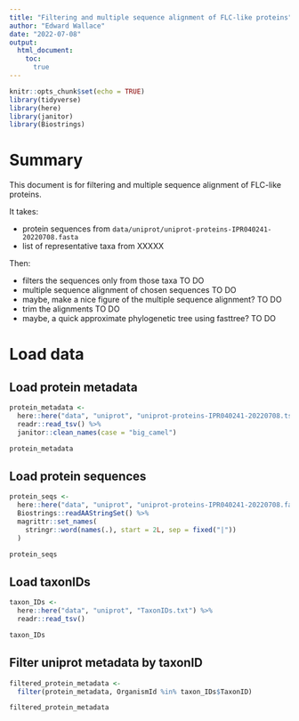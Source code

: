 ```yaml
---
title: "Filtering and multiple sequence alignment of FLC-like proteins"
author: "Edward Wallace"
date: "2022-07-08"
output: 
  html_document:
    toc:
      true
---
```


```r
knitr::opts_chunk$set(echo = TRUE)
library(tidyverse)
library(here)
library(janitor)
library(Biostrings)
```

# Summary

This document is for filtering and multiple sequence alignment of FLC-like proteins.

It takes:

- protein sequences from `data/uniprot/uniprot-proteins-IPR040241-20220708.fasta`
- list of representative taxa from XXXXX

Then:

- filters the sequences only from those taxa TO DO
- multiple sequence alignment of chosen sequences TO DO
- maybe, make a nice figure of the multiple sequence alignment? TO DO
- trim the alignments TO DO
- maybe, a quick approximate phylogenetic tree using fasttree? TO DO

# Load data

## Load protein metadata

```r
protein_metadata <- 
  here::here("data", "uniprot", "uniprot-proteins-IPR040241-20220708.tsv") %>%
  readr::read_tsv() %>%
  janitor::clean_names(case = "big_camel")

protein_metadata
```

## Load protein sequences

```r
protein_seqs <- 
  here::here("data", "uniprot", "uniprot-proteins-IPR040241-20220708.fasta") %>%
  Biostrings::readAAStringSet() %>%
  magrittr::set_names(
    stringr::word(names(.), start = 2L, sep = fixed("|"))
  )

protein_seqs
```

## Load taxonIDs 

```r
taxon_IDs <- 
  here::here("data", "uniprot", "TaxonIDs.txt") %>%
  readr::read_tsv()

taxon_IDs
```


## Filter uniprot metadata by taxonID 

```r

filtered_protein_metadata <- 
  filter(protein_metadata, OrganismId %in% taxon_IDs$TaxonID)

filtered_protein_metadata
```